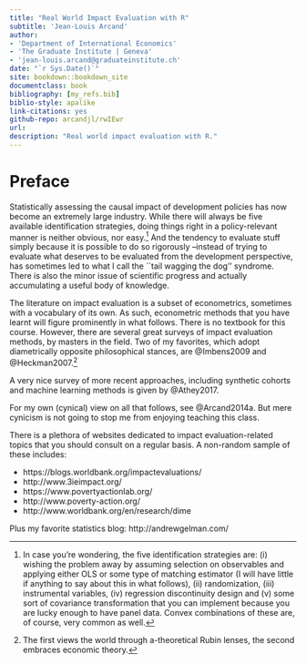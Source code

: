 ```yaml
--- 
title: "Real World Impact Evaluation with R"
subtitle: 'Jean-Louis Arcand'  
author: 
- 'Department of International Economics'
- 'The Graduate Institute | Geneva'
- 'jean-louis.arcand@graduateinstitute.ch'
date: "`r Sys.Date()`"
site: bookdown::bookdown_site
documentclass: book
bibliography: [my_refs.bib]
biblio-style: apalike
link-citations: yes
github-repo: arcandjl/rwIEwr
url: 
description: "Real world impact evaluation with R."
---
```


# Preface {-}

Statistically assessing the causal impact of development policies has now become an extremely large industry. While there will always be five available identification strategies, doing things right in a policy-relevant manner is neither obvious, nor easy.[^1]  And the tendency to evaluate stuff simply because it is possible to do so rigorously --instead of trying to evaluate what deserves to be evaluated from the development perspective, has sometimes led to what I\ call the ``tail wagging the dog'' syndrome.
 There is also the minor issue of scientific progress and actually accumulating a useful body of knowledge.
 
[^1]: In case you're wondering, the five identification strategies are: (i) wishing the problem away by assuming selection on observables and applying either OLS or some type of  matching estimator (I will have little if anything to say about this in what follows), (ii) randomization, (iii) instrumental variables, (iv) regression discontinuity design and (v) some sort of covariance transformation that you can implement because you are lucky enough to have panel data.  Convex combinations of these are, of course, very common as well.

The literature on impact evaluation is a subset of econometrics, sometimes with a vocabulary of its own.  As such, econometric methods that you have learnt will figure prominently in what follows.  There is no textbook for this course.  However, there are several great surveys of impact evaluation methods, by masters in the field.  Two of my favorites, which adopt diametrically opposite philosophical stances, are 
@Imbens2009 and @Heckman2007.[^2] 

[^2]: The first views the world through a-theoretical Rubin lenses, the second embraces economic theory.

A very nice survey of more recent approaches, including synthetic cohorts and machine learning methods is given by @Athey2017.  

For my own (cynical) view on all that follows, see @Arcand2014a. But mere cynicism is not going to stop me from enjoying teaching this class.  

There is a plethora of websites dedicated to impact evaluation-related topics that you should consult on a regular basis.  A non-random sample of these includes:

- https://blogs.worldbank.org/impactevaluations/
- http://www.3ieimpact.org/
- https://www.povertyactionlab.org/
- http://www.poverty-action.org/
- http://www.worldbank.org/en/research/dime

Plus my favorite statistics blog: http://andrewgelman.com/

